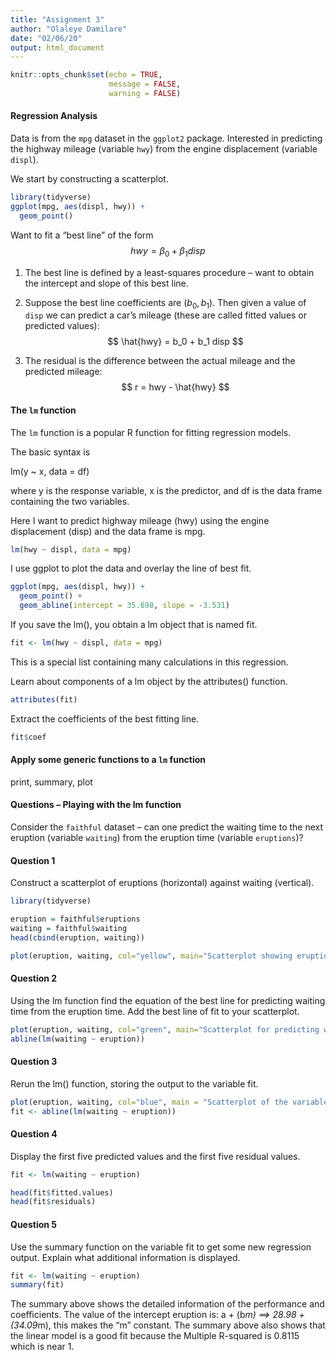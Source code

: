 ```yaml
---
title: "Assignment 3"
author: "Olaleye Damilare"
date: "02/06/20"
output: html_document
---
```


```r
knitr::opts_chunk$set(echo = TRUE,
                      message = FALSE,
                      warning = FALSE)
```

#### Regression Analysis

Data is from the ```mpg``` dataset in the ```ggplot2``` package.  Interested in predicting the highway mileage (variable ```hwy```) from the engine displacement (variable ```displ```).

We start by constructing a scatterplot.

```r
library(tidyverse)
ggplot(mpg, aes(displ, hwy)) +
  geom_point()
```

Want to fit a "best line" of the form
$$
hwy = \beta_0 + \beta_1 disp
$$

1.  The best line is defined by a least-squares procedure -- want to obtain the intercept and slope of this best line.

2.  Suppose the best line coefficients are ($b_0, b_1)$.  Then given a value of ```disp``` we can predict a car's mileage (these are called fitted values or predicted values):
$$
\hat{hwy} = b_0 + b_1 disp
$$

3.  The residual is the difference between the actual mileage and the predicted mileage:
$$
r = hwy - \hat{hwy}
$$

#### The ```lm``` function

The ``lm`` function is a popular R function for fitting regression models.

The basic syntax is

lm(y ~ x, data = df)

where y is the response variable, x is the predictor, and df is the data frame containing the two variables.

Here I want to predict highway mileage (hwy) using the engine displacement (disp) and the data frame is mpg.

```r
lm(hwy ~ displ, data = mpg)
```

I use ggplot to plot the data and overlay the line of best fit.

```r
ggplot(mpg, aes(displ, hwy)) +
  geom_point() +
  geom_abline(intercept = 35.698, slope = -3.531)
```

If you save the lm(), you obtain a lm object that is named fit.

```r
fit <- lm(hwy ~ displ, data = mpg)
```

This is a special list containing many calculations in this regression.

Learn about components of a lm object by the attributes() function.

```r
attributes(fit)
```

Extract the coefficients of the best fitting line.
```r
fit$coef
```

#### Apply some generic functions to a ```lm``` function

print, summary, plot

#### Questions -- Playing with the lm function

Consider the ```faithful``` dataset -- can one predict the waiting time to the next eruption (variable ```waiting```) from the eruption time (variable ```eruptions```)?

#### Question 1

Construct a scatterplot of eruptions (horizontal) against waiting (vertical).
```r
library(tidyverse)

eruption = faithful$eruptions
waiting = faithful$waiting 
head(cbind(eruption, waiting))

plot(eruption, waiting, col="yellow", main="Scatterplot showing eruptions against waiting")

```

#### Question 2

Using the lm function find the equation of the best line for predicting waiting time from the eruption time.  Add the best line of fit to your scatterplot.

```r
plot(eruption, waiting, col="green", main="Scatterplot for predicting waiting and eruption")
abline(lm(waiting ~ eruption))
```


#### Question 3

Rerun the lm() function, storing the output to the variable fit.

```r
plot(eruption, waiting, col="blue", main = "Scatterplot of the variable fit")
fit <- abline(lm(waiting ~ eruption))
```


#### Question 4

Display the first five predicted values and the first five residual values.

```r
fit <- lm(waiting ~ eruption)

head(fit$fitted.values)
head(fit$residuals)
```

#### Question 5

Use the summary function on the variable fit to get some new regression output.  Explain what additional information is displayed.

```r
fit <- lm(waiting ~ eruption)
summary(fit)

```
The summary above shows the detailed information of the performance and coefficients. The value of the intercept eruption is: a + (b*m) ==> 28.98 + (34.09*m), this makes the "m" constant. The summary above also shows that the linear model is a good fit because the Multiple R-squared is 0.8115 which is near 1. 



